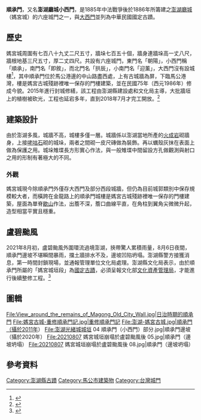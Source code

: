 {{TW monument
|name       = 澎湖廳城順承門（小西門）
|formername = 媽宮城
|image      = 媽宮古城2 peiiunwu.jpg
|imagename  = 順承門與其城牆
{{Infobox mapframe|tyep=shape|zoom=15|frame-width=280}}
|othername  = 媽宮城小西門
|formalname = 
|level      = [[台灣古蹟列表|國定古蹟]]
|class      = 城郭
|time       = {{QIN}}光緒十三年（1887年）起建<br/>{{QIN}}光緒十五年（1889年）落成
|location   = {{flagicon|ROC}} [[澎湖縣|澎湖縣]][[馬公市|馬公市]]
|open       =全日開放 
|cost       = 免費
|website    = 
|coordinates={{coord|23.56303551|N|119.56220093|E|type:landmark|display=it}}
|reg_url    = https://nchdb.boch.gov.tw/assets/overview/monument/19850819000086
}}
{{dablink|'''[[宣武门|宣武门]]'''早期也称顺承门。}}
'''順承門'''，又名'''澎湖廳城小西門'''，是1885年中法戰爭後於1886年所籌建之[[澎湖廳城|澎湖廳城]]（媽宮城）的六座城門之一，與[[大西門_(澎湖縣)|大西門]]並列為中華民國國定古蹟。

==歷史==
{{Main|澎湖廳城}}
媽宮城周圍有七百八十九丈二尺五寸，牆垛七百五十個，牆身連牆垛高一丈八尺，牆根地基三尺五寸，厚二丈四尺。共設有六座城門，東門名「朝陽」，小西門稱「順承」，南門名「即敘」，而北門名「拱辰」，小南門名「迎薰」，大西門沒有設城樓<ref name="澎">{{Cite web |url=http://phkt.phhcc.gov.tw/action/index_1.asp?m=&m1=12&m2=133&gp=&sid=&keyword=&id=132 |title=澎湖開拓館——烽火澎湖 |accessdate=2012-03-07 |archive-date=2011-07-29 |archive-url=https://web.archive.org/web/20110729134157/http://phkt.phhcc.gov.tw/action/index_1.asp?m=&m1=12&m2=133&gp=&sid=&keyword=&id=132 |dead-url=no }}</ref>，其中順承門位於馬公港邊的中山路盡西處，上有古城牆為屏，下臨馬公港灣，樓是媽宮古城殘跡裡唯一保存的門樓建築，並在民國75年（西元1986年）修成今貌。2015年進行封城修繕，該工程由澎湖縣建設處和文化局主導，大批牆垣上的植樹被砍光，工程也延宕多年，直到2018年7月才完工開放。<ref>{{Cite web|title=澎湖順承門 重新開放 - 地方 - 自由時報電子報|url=https://news.ltn.com.tw/news/local/paper/1222275|accessdate=2020-09-01|date=2018-08-06|last=自由時報電子報|work=自由電子報|language=zh-TW|archive-date=2018-08-11|archive-url=https://web.archive.org/web/20180811021422/http://news.ltn.com.tw/news/local/paper/1222275|dead-url=no}}</ref>

==建築設計==
由於澎湖多風，城牆不高，城樓多僅一層。城牆係以澎湖當地所產的[[火成岩|火成岩]]砌牆身，上接[[咾咕石|咾咕石]]砌的城垛，兩者之間砌一皮尺磚做為裝飾。再以蠣殼灰抹在表面上做為保護之用。城垛雉堞長方形實心作法，與一般雉堞中間留設方孔做觀測與射口之用的形制有著極大的不同{{r|張}}。

===外觀===
媽宮城現今除順承門外僅存大西門及部分西段城牆，但仍為目前城郭類別中保存規模較大者，而橫跨在金龍路上的順承門城樓是媽宮古城殘跡裡唯一保存的門樓建築，屋面為單脊[[歇山顶|歇山]]作法，出簷不深，簷口曲線平直，在角柱到翼角尖微微升起，造型相當平實且穩重{{r|文}}。

== 盧碧颱風 ==
{{MAIN|熱帶風暴盧碧 (2021年)}}
2021年8月初，盧碧颱風外圍環流過境澎湖，挾帶驚人累積雨量，8月6日夜間，順承門邊坡不堪瞬間暴雨，擋土牆排水不及，邊坡凹陷坍塌。澎湖縣警方接獲消息，第一時間封鎖現場，並通報管理單位文化局處理。澎湖縣文化局表示，由於順承門所屬的「媽宮城垣段」為[[國定古蹟|國定古蹟]]，必須呈報文化部[[文化部文化資產局|文化資產管理局]]，才能進行後續整修工程。<ref>{{Cite news|url=https://news.ltn.com.tw/news/life/breakingnews/3630500|title=〈盧碧「颱風尾」為澎湖解旱也釀禍 順承門古蹟邊牆坍塌〉|author=劉禹慶|publisher=自由時報|date=2021-08-07|language=zh-tw|archiveurl=https://web.archive.org/web/20210912211534/https://news.ltn.com.tw/news/life/breakingnews/3630500|archivedate=2021-09-12|accessdate=2021-08-07|dead-url=no}}</ref>

== 圖輯 ==
<gallery mode="packed">
File:View_around_the_remains_of_Magong_Old_City_Wall.jpg|日治時期的順承門
File:媽宮古城-重修順承門記.jpg|重修順承門記
File:澎湖-媽宮古城.jpg|順承門（攝於2011年）
File:澎湖光緒城城垣 04 順承門（小西門）部分.jpg|順承門邊坡（攝於2020年）
File:20210807 媽宮城垣崩塌於盧碧颱風後 05.jpg|順承門（邊坡坍塌）
File:20210807 媽宮城垣崩塌於盧碧颱風後 08.jpg|順承門（邊坡坍塌）
</gallery>

== 參考資料 ==
{{portal box|台灣|澎湖|建築}}
{{reflist|refs=
<ref name="張">{{cite book|author=張志遠 |title=台灣的古城 |publisher=遠足文化 |location=台北縣新店市 |isbn=978-986-6731-00-6 |page=174－177頁|date=2007年9月}}</ref>
<ref name="文">{{cite web |url=http://www.hach.gov.tw/hach/frontsite/cultureassets/caseBasicInfoAction.do?method=doViewCaseBasicInfo&caseId=XA09602000285&version=1&assetsClassifyId=1.1&siteId=101 |language=zh-tw |title=媽宮古城 |publisher=行政院文化建設委員會文化資產總管理處籌備處 |accessdate=2012-03-06 }}{{dead link|date=十一月 2017 |bot=InternetArchiveBot }}</ref>
}}

{{澎湖縣文化資產}}
{{中華民國國定古蹟}}
[[Category:澎湖縣古蹟|Category:澎湖縣古蹟]]
[[Category:馬公市建築物|Category:馬公市建築物]]
[[Category:台灣城門|Category:台灣城門]]